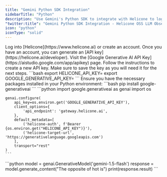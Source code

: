 ```yaml
---
title: "Gemini Python SDK Integration"
sidebarTitle: "Python"
description: "Use Gemini's Python SDK to integrate with Helicone to log your Gemini AI usage."
"twitter:title": "Gemini Python SDK Integration - Helicone OSS LLM Observability"
icon: "python"
iconType: "solid"
---
```


<Steps>
  <Step title="Create an account + Generate an API Key">
    Log into [Helicone](https://www.helicone.ai) or create an account. Once you have an account, you can generate an [API key](https://helicone.ai/developer).
  </Step>
  <Step title="Create Google Generative AI API Key">
    Visit the [Google Generative AI API Key](https://aistudio.google.com/app/apikey) page. Follow the instructions to create a new API key. Make sure to save the key as you will need it for the next steps.
  </Step>
  <Step title="Set API keys as environment variables">
    ```bash
    export HELICONE_API_KEY=<your Helicone API key>
    export GOOGLE_GENERATIVE_API_KEY=<your Google Generative AI API key>
    ```
  </Step>
  <Step title="Install the Google Generative AI SDK">
    Ensure you have the necessary packages installed in your Python environment:
    ```bash
    pip install google-generativeai
    ```
  </Step>
  <Step title="Import and configure the client">
    ```python
    import google.generativeai as genai
    import os

    genai.configure(
        api_key=os.environ.get('GOOGLE_GENERATIVE_API_KEY'),
        client_options={
            'api_endpoint': 'gateway.helicone.ai',
        },
        default_metadata=[
            ('helicone-auth', f'Bearer {os.environ.get("HELICONE_API_KEY")}'),
            ('helicone-target-url', 'https://generativelanguage.googleapis.com')
        ],
        transport="rest"
    )
    ```

  </Step>
  <Step title="Generate content using the model">
    ```python
    model = genai.GenerativeModel('gemini-1.5-flash')
    response = model.generate_content("The opposite of hot is")
    print(response.result)
    ```
  </Step>
</Steps>
